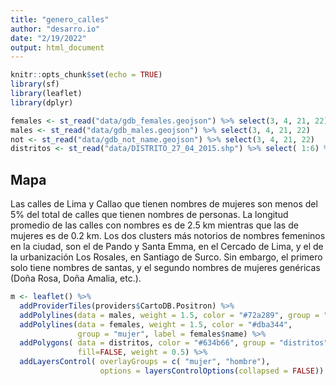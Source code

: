 ```yaml
---
title: "genero_calles"
author: "desarro.io"
date: "2/19/2022"
output: html_document
---
```


```r
knitr::opts_chunk$set(echo = TRUE)
library(sf)
library(leaflet)
library(dplyr)
```


```r
females <- st_read("data/gdb_females.geojson") %>% select(3, 4, 21, 22)
males <- st_read("data/gdb_males.geojson") %>% select(3, 4, 21, 22)
not <- st_read("data/gdb_not_name.geojson") %>% select(3, 4, 21, 22)
distritos <- st_read("data/DISTRITO_27_04_2015.shp") %>% select( 1:6) %>% filter(IDDPTO == "07" | IDPROV == "1501")
```

## Mapa

Las calles de Lima y Callao que tienen nombres de mujeres son menos del 5% del total de calles que tienen nombres de personas. 
La longitud promedio de las calles con nombres es de 2.5 km  mientras que las de mujeres es de 0.2 km. 
Los dos clusters más notorios de nombres femeninos en la ciudad, son el de Pando y Santa Emma, en el Cercado de Lima, y el de la urbanización Los Rosales, en Santiago de Surco. Sin embargo, el primero solo tiene nombres de santas, y el segundo nombres de mujeres genéricas (Doña Rosa, Doña Amalia, etc.).


```r
m <- leaflet() %>%
  addProviderTiles(providers$CartoDB.Positron) %>%
  addPolylines(data = males, weight = 1.5, color = "#72a289", group = "hombre") %>%
  addPolylines(data = females, weight = 1.5, color = "#dba344",
               group = "mujer", label = females$name) %>%
  addPolygons( data = distritos, color = "#634b66", group = "distritos",
               fill=FALSE, weight = 0.5) %>% 
  addLayersControl( overlayGroups = c( "mujer", "hombre"),
                    options = layersControlOptions(collapsed = FALSE))
 

```

